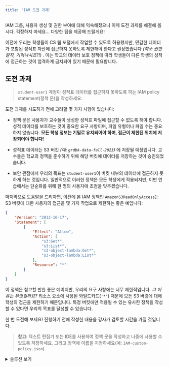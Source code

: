 ```yaml
---
title: 'IAM 도전 과제'
---
```

IAM 그룹, 사용자 생성 및 권한 부여에 대해 익숙해졌으니 이제 도전 과제를 해결해 봅시다. 걱정하지 마세요... 다양한 팁을 제공해 드릴게요!

이전에 우리는 학생들이 CS 웹 포털에서 작업할 수 있도록 허용했지만, 민감한 데이터가 포함된 성적표 자산에 접근하지 못하도록 제한해야 한다고 권장했습니다 _(최소 권한 원칙, 기억나시죠?!)_ . 이는 학교의 데이터 보호 정책에 따라 학생들이 다른 학생의 성적에 접근하는 것이 엄격하게 금지되어 있기 때문에 필요합니다.

## 도전 과제
> `student-user1` 계정이 성적표 데이터를 접근하지 못하도록 하는 IAM policy statement(정책 문)을 작성하세요.

도전 과제를 시도하기 전에 고려할 몇 가지 사항이 있습니다:

- 정책 문은 사용자가 교수들이 생성한 성적표 파일에 접근할 수 없도록 해야 합니다. 성적 데이터를 보호하는 것이 중요한 요구 사항이며, 파일 유형이나 파일 수는 중요하지 않습니다. **모든 학생 정보는 기밀로 유지되어야 하며, 접근이 제한된 위치에 저장되어야 합니다!**

- 성적표 데이터는 S3 버킷 _(예: `grdbk-data-fall-2023`)_ 에 저장될 예정입니다. 교수들은 학교의 정책을 준수하기 위해 해당 버킷에 데이터를 저장하는 것이 승인되었습니다.

- 보안 관점에서 우리의 목표는 `student-user1`이 버킷 내부의 데이터에 접근하지 못하게 하는 것입니다. 일반적으로 이러한 정책은 모든 학생에게 적용되지만, 이번 연습에서는 단순화를 위해 한 명의 사용자에 초점을 맞추겠습니다.

마지막으로 도움말을 드리자면, 이전에 본 IAM 정책인 `AmazonS3ReadOnlyAccess`는 S3 버킷에 대한 사용자의 접근을 몇 가지 작업으로 제한하는 좋은 예입니다:

```json
{
    "Version": "2012-10-17",
    "Statement": [
        {
            "Effect": "Allow",
            "Action": [
                "s3:Get*",
                "s3:List*",
                "s3-object-lambda:Get*",
                "s3-object-lambda:List*"
            ],
            "Resource": "*"
        }
    ]
}
```

이 정책은 참고할 만한 좋은 예이지만, 우리의 요구 사항에는 너무 제한적입니다. _그 이유는 무엇일까요?_ 리소스 요소에 사용된 와일드카드(`'*'`) 때문에 모든 S3 버킷에 대해 학생의 접근을 제한하기 때문입니다. 특정 버킷에만 적용될 수 있는 유사한 정책을 작성할 수 있다면 우리의 목표를 달성할 수 있습니다.

한 번 도전해 보세요! 진행하기 전에 작성한 내용을 강사가 검토할 시간을 가질 것입니다.

> **참고**: 텍스트 편집기 또는 IDE를 사용하여 정책 문을 작성하고 나중에 사용할 수 있도록 저장하세요. 그리고 정책에 이름을 지정하세요(예: `IAM-custom-policy.json`).

<details>
<summary>솔루션 보기</summary>
<div markdown="1">

```json
{
    "Version": "2012-10-17",
    "Statement": [
        {
            "Effect": "Deny",
            "Principal": {
                "AWS":  "arn:aws:iam::123456789012:user/student-user1"
            },
            "Action": "s3:*",
            "Resource": [
                "arn:aws:s3:::grdbk-data-fall-2023",
                "arn:aws:s3:::grdbk-data-fall-2023/*"
            ]
        }
    ]
}
```

이 정책에서는 특정 사용자(Principal)에 대해 _Deny_ 동작을 사용하고 있으며, 하나의 S3 버킷이라는 특정 리소스를 나열하고 있습니다. 이 리소스 요소에서는 AWS의 특정 리소스를 지정하는 방법인 **[ARN(Amazon Resource Name)](https://docs.aws.amazon.com/general/latest/gr/glos-chap.html#ARN)** 을 사용하고 있습니다. 이 정책 문을 작성할 때, 관리 콘솔의 오른쪽 상단에서 확인할 수 있는 올바른 AWS 계정 번호로 `123456789012` 값을 교체하는 것을 잊지 마세요.

</div>
</details>